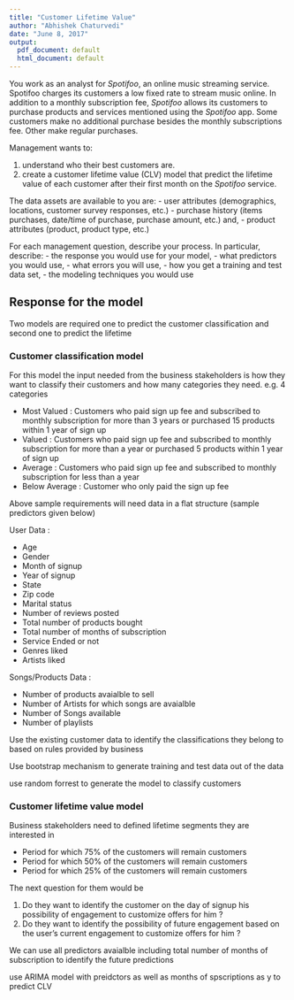 ```yaml
---
title: "Customer Lifetime Value"
author: "Abhishek Chaturvedi"
date: "June 8, 2017"
output:
  pdf_document: default
  html_document: default
---
```


You work as an analyst for *Spotifoo*, an online music streaming service. Spotifoo charges its customers a low fixed rate to stream music online. In addition to a monthly subscription fee, *Spotifoo* allows its customers to purchase products and services mentioned using the *Spotifoo* app. Some customers make no additional purchase besides the monthly subscriptions fee. Other make regular purchases.  

Management wants to:

1. understand who their best customers are.
2. create a customer lifetime value (CLV) model that predict the lifetime value of each customer after their first month on the *Spotifoo* service.


The data assets are available to you are:
- user attributes (demographics, locations, customer survey responses, etc.)
- purchase history (items purchases, date/time of purchase, purchase amount, etc.) and, 
- product attributes (product, product type, etc.) 

For each management question, describe your process. In particular, describe:
- the response you would use for your model,
- what predictors you would use,
- what errors you will use,
- how you get a training and test data set, 
- the modeling techniques you would use

## Response for the model
Two models are required one to predict the customer classification and second one to predict the lifetime

### Customer classification model
For this model the input needed from the business stakeholders is how they want to classify their customers and how many categories they need.
e.g. 4 categories

 - Most Valued : Customers who paid sign up fee and subscribed to monthly subscription for more than 3 years or purchased 15 products within 1 year of sign up
 - Valued : Customers who paid sign up fee and subscribed to monthly subscription for more than a year or purchased 5 products within 1 year of sign up
 - Average : Customers who paid sign up fee and subscribed to monthly subscription for less than a year
 - Below Average : Customer who only paid the sign up fee

Above sample requirements will need data in a flat structure (sample predictors given below)

User Data :

  - Age
  - Gender
  - Month of signup
  - Year of signup
  - State
  - Zip code
  - Marital status
  - Number of reviews posted
  - Total number of products bought
  - Total number of months of subscription
  - Service Ended or not
  - Genres liked
  - Artists liked

Songs/Products Data :

  - Number of products avaialble to sell
  - Number of Artists for which songs are avaialble
  - Number of Songs available
  - Number of playlists
 
 
Use the existing customer data to identify the classifications they belong to based on rules provided by business

Use bootstrap mechanism to generate training and test data out of the data

use random forrest to generate the model to classify customers

### Customer lifetime value model
Business stakeholders need to defined lifetime segments they are interested in

 - Period for which 75% of the customers will remain customers
 - Period for which 50% of the customers will remain customers
 - Period for which 25% of the customers will remain customers

The next question for them would be

1. Do they want to identify the customer on the day of signup his possibility of engagement to customize offers for him ?
2. Do they want to identify the possibility of future engagement based on the user's current engagement to customize offers for him ?

We can use all predictors avaialble including total number of months of subscription to identify the future predictions

use ARIMA model with preidctors as well as months of spscriptions as y to predict CLV
